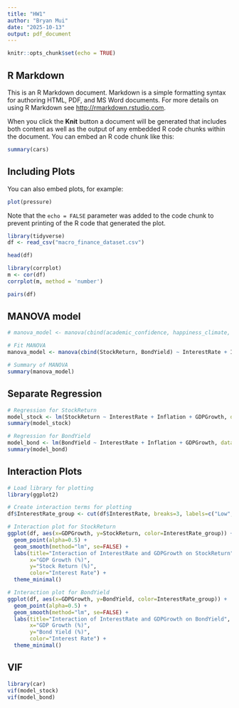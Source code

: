 ```yaml
---
title: "HW1"
author: "Bryan Mui"
date: "2025-10-13"
output: pdf_document
---
```


```r
knitr::opts_chunk$set(echo = TRUE)
```

## R Markdown

This is an R Markdown document. Markdown is a simple formatting syntax for authoring HTML, PDF, and MS Word documents. For more details on using R Markdown see <http://rmarkdown.rstudio.com>.

When you click the **Knit** button a document will be generated that includes both content as well as the output of any embedded R code chunks within the document. You can embed an R code chunk like this:

```r
summary(cars)
```

## Including Plots

You can also embed plots, for example:

```r
plot(pressure)
```

Note that the `echo = FALSE` parameter was added to the code chunk to prevent printing of the R code that generated the plot.

```r
library(tidyverse)
df <- read_csv("macro_finance_dataset.csv")

head(df)
```

```r
library(corrplot)
m <- cor(df)
corrplot(m, method = 'number')
```

```r
pairs(df)
```

## MANOVA model

```r
# manova_model <- manova(cbind(academic_confidence, happiness_climate, respect_diversity) ~ major + stress + transfer + stress:transfer,data = df)

# Fit MANOVA
manova_model <- manova(cbind(StockReturn, BondYield) ~ InterestRate + Inflation + GDPGrowth + InterestRate:GDPGrowth, data = df)

# Summary of MANOVA
summary(manova_model)
```

## Separate Regression

```r
# Regression for StockReturn
model_stock <- lm(StockReturn ~ InterestRate + Inflation + GDPGrowth, data = df)
summary(model_stock)

# Regression for BondYield
model_bond <- lm(BondYield ~ InterestRate + Inflation + GDPGrowth, data = df)
summary(model_bond)

```

## Interaction Plots

```r
# Load library for plotting
library(ggplot2)

# Create interaction terms for plotting
df$InterestRate_group <- cut(df$InterestRate, breaks=3, labels=c("Low", "Medium", "High"))

# Interaction plot for StockReturn
ggplot(df, aes(x=GDPGrowth, y=StockReturn, color=InterestRate_group)) +
  geom_point(alpha=0.5) +
  geom_smooth(method="lm", se=FALSE) +
  labs(title="Interaction of InterestRate and GDPGrowth on StockReturn",
       x="GDP Growth (%)",
       y="Stock Return (%)",
       color="Interest Rate") +
  theme_minimal()

# Interaction plot for BondYield
ggplot(df, aes(x=GDPGrowth, y=BondYield, color=InterestRate_group)) +
  geom_point(alpha=0.5) +
  geom_smooth(method="lm", se=FALSE) +
  labs(title="Interaction of InterestRate and GDPGrowth on BondYield",
       x="GDP Growth (%)",
       y="Bond Yield (%)",
       color="Interest Rate") +
  theme_minimal()
```

## VIF

```r
library(car)
vif(model_stock)
vif(model_bond)
```

